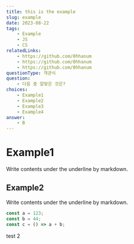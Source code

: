 ```yaml
---
title: this is the example
slug: example
date: 2023-08-22
tags:
    - Example
    - JS
    - CS
relatedLinks:
    - https://github.com/0hhanum
    - https://github.com/0hhanum
    - https://github.com/0hhanum
questionType: 객관식
question:
    - 다음 중 알맞은 것은?
choices:
    - Example1
    - Example2
    - Example3
    - Example4
answer:
    - B
---
```


# Example1

Write contents under the underline by markdown.

## Example2

Write contents under the underline by markdown.

```javascript
const a = 123;
const b = 44;
const c = () => a + b;
```

test
2
